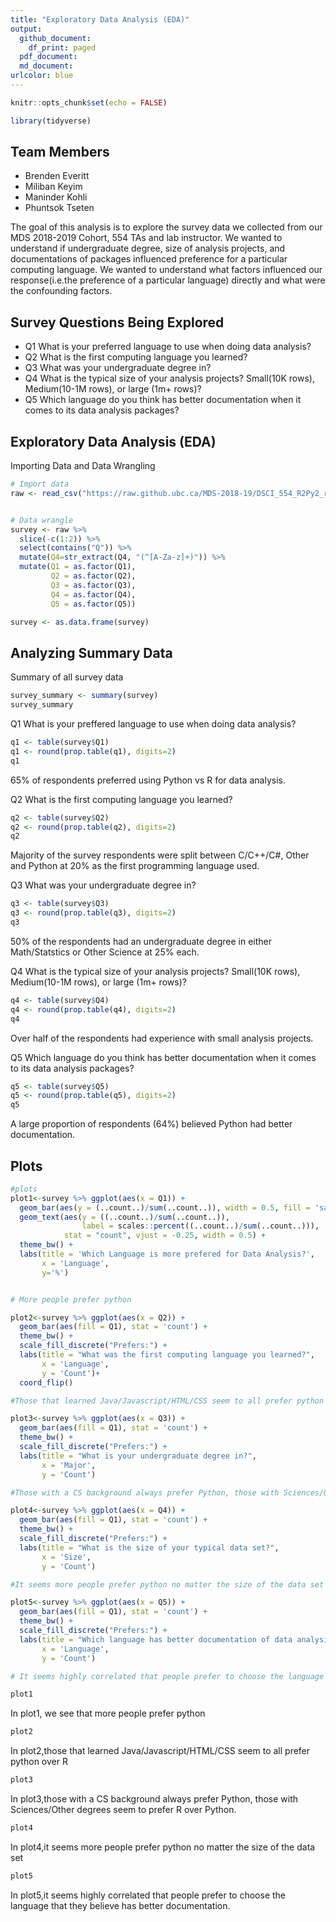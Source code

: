 ```yaml
---
title: "Exploratory Data Analysis (EDA)"
output:
  github_document:
    df_print: paged
  pdf_document:
  md_document:
urlcolor: blue
---
```


```r
knitr::opts_chunk$set(echo = FALSE)
```

```r
library(tidyverse)
```



## Team Members
- Brenden Everitt 
- Miliban Keyim  
- Maninder Kohli 
- Phuntsok Tseten  

The goal of this analysis is to explore the survey data we collected from our MDS 2018-2019 Cohort, 554 TAs and lab instructor. We wanted to understand  if undergraduate degree, size of analysis projects, and documentations of packages influenced preference for a particular computing language. We wanted to understand what factors influenced our response(i.e.the preference of a particular language) directly and what were the confounding factors. 


## Survey Questions Being Explored

  - Q1 What is your preferred language to use when doing data analysis?
  - Q2 What is the first computing language you learned?
  - Q3 What was your undergraduate degree in?
  - Q4 What is the typical size of your analysis projects? Small(10K rows), Medium(10-1M rows), or large (1m+ rows)?
  - Q5 Which language do you think has better documentation when it comes to its data analysis packages?


## Exploratory Data Analysis (EDA)

Importing Data and Data Wrangling

```r
# Import data
raw <- read_csv("https://raw.github.ubc.ca/MDS-2018-19/DSCI_554_R2Py2_results/master/DSCI_554_R2Py2.csv?token=AAAGiR15X4PWpGVkb0ojAtjTWSq1Sppwks5csTi9wA%3D%3D")


# Data wrangle 
survey <- raw %>% 
  slice(-c(1:2)) %>% 
  select(contains("Q")) %>% 
  mutate(Q4=str_extract(Q4, "(^[A-Za-z]+)")) %>% 
  mutate(Q1 = as.factor(Q1),
         Q2 = as.factor(Q2),
         Q3 = as.factor(Q3),
         Q4 = as.factor(Q4),
         Q5 = as.factor(Q5))

survey <- as.data.frame(survey)
```

## Analyzing Summary Data

Summary of all survey data 
```r
survey_summary <- summary(survey)
survey_summary

```

Q1 What is your preffered language to use when doing data analysis?
```r

q1 <- table(survey$Q1)
q1 <- round(prop.table(q1), digits=2)
q1  

```
65% of respondents preferred using Python vs R for data analysis. 


Q2 What is the first computing language you learned?
```r

q2 <- table(survey$Q2)
q2 <- round(prop.table(q2), digits=2)
q2  

```
Majority of the survey respondents were split between C/C++/C#, Other and Python at 20% as the first programming language used.


Q3 What was your undergraduate degree in?
```r

q3 <- table(survey$Q3)
q3 <- round(prop.table(q3), digits=2)
q3  

```
50% of the respondents had an undergraduate degree in either Math/Statstics or Other Science at 25% each.


Q4 What is the typical size of your analysis projects? Small(10K rows), Medium(10-1M rows), or large (1m+ rows)?
```r

q4 <- table(survey$Q4)
q4 <- round(prop.table(q4), digits=2)
q4  

```
Over half of the respondents had experience with small analysis projects.


Q5 Which language do you think has better documentation when it comes to its data analysis packages?
```r

q5 <- table(survey$Q5)
q5 <- round(prop.table(q5), digits=2)
q5  

```
A large proportion of respondents (64%) believed Python had better documentation.




## Plots



```r
#plots
plot1<-survey %>% ggplot(aes(x = Q1)) +
  geom_bar(aes(y = (..count..)/sum(..count..)), width = 0.5, fill = 'salmon') +
  geom_text(aes(y = ((..count..)/sum(..count..)),
                label = scales::percent((..count..)/sum(..count..))),
            stat = "count", vjust = -0.25, width = 0.5) +
  theme_bw() +
  labs(title = 'Which Language is more prefered for Data Analysis?',
       x = 'Language',
       y='%') 


# More people prefer python

plot2<-survey %>% ggplot(aes(x = Q2)) +
  geom_bar(aes(fill = Q1), stat = 'count') +
  theme_bw() +
  scale_fill_discrete("Prefers:") +
  labs(title = "What was the first computing language you learned?",
       x = 'Language',
       y = 'Count')+
  coord_flip()

#Those that learned Java/Javascript/HTML/CSS seem to all prefer python over R

plot3<-survey %>% ggplot(aes(x = Q3)) +
  geom_bar(aes(fill = Q1), stat = 'count') +
  theme_bw() +
  scale_fill_discrete("Prefers:") +
  labs(title = "What is your undergraduate degree in?",
       x = 'Major',
       y = 'Count')

#Those with a CS background always prefer Python, those with Sciences/Other degrees seem to prefer R over Python. 

plot4<-survey %>% ggplot(aes(x = Q4)) +
  geom_bar(aes(fill = Q1), stat = 'count') +
  theme_bw() +
  scale_fill_discrete("Prefers:") +
  labs(title = "What is the size of your typical data set?",
       x = 'Size',
       y = 'Count')

#It seems more people prefer python no matter the size of the data set

plot5<-survey %>% ggplot(aes(x = Q5)) +
  geom_bar(aes(fill = Q1), stat = 'count') +
  theme_bw() +
  scale_fill_discrete("Prefers:") +
  labs(title = "Which language has better documentation of data analysis packages??",
       x = 'Language',
       y = 'Count')

# It seems highly correlated that people prefer to choose the language that they believe has better documentation.

```

```r
plot1
```

In plot1, we see that more people prefer python

```r
plot2
```

In plot2,those that learned Java/Javascript/HTML/CSS seem to all prefer python over R

```r
plot3
```

In plot3,those with a CS background always prefer Python, those with Sciences/Other degrees seem to prefer R over Python.

```r
plot4
```

In plot4,it seems more people prefer python no matter the size of the data set

```r
plot5
```

In plot5,it seems highly correlated that people prefer to choose the language that they believe has better documentation.


